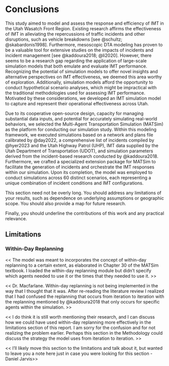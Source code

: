 # Conclusions {#sec-conclusions}

This study aimed to model and assess the response and efficiency of IMT in the Utah Wasatch Front Region. Existing research affirms the effectiveness of IMT in alleviating the repercussions of traffic incidents and other disruptions, such as vehicle breakdowns [see @schultz; @skabardonis1998]. Furthermore, mesoscopic DTA modeling has proven to be a valuable tool for extensive studies on the impacts of incidents and incident management [see @kaddoura2018; @li2020]. However, there seems to be a research gap regarding the application of large-scale simulation models that both emulate and evaluate IMT performance. Recognizing the potential of simulation models to offer novel insights and alternative perspectives on IMT effectiveness, we deemed this area worthy of exploration. Additionally, simulation models afford the opportunity to conduct hypothetical scenario analyses, which might be impractical with the traditional methodologies used for assessing IMT performance. Motivated by these considerations, we developed an IMT simulation model to capture and represent their operational effectiveness across Utah.

Due to its cooperative open-source design, capacity for managing substantial data inputs, and potential for accurately simulating real-world behaviors, we selected the Multi-Agent Transportation Simulation (MATSim) as the platform for conducting our simulation study. Within this modeling framework, we executed simulations based on a network and plans file calibrated by @day2022, a comprehensive list of incidents compiled by @hyer2023 and the Utah Highway Patrol (UHP), IMT data supplied by the Utah Department of Transportation (UDOT), and simulation parameters derived from the incident-based research conducted by @kaddoura2018. Furthermore, we crafted a specialized extension package for MATSim to facilitate the generation of incidents and orchestrate the IMT responses within our simulation. Upon its completion, the model was employed to conduct simulations across 60 distinct scenarios, each representing a unique combination of incident conditions and IMT configurations.








This section need not be overly long. You should address any limitations of your results, such as dependence on underlying assumptions or geographic scope. You should also provide a map for future research.

Finally, you should underline the contributions of this work and any practical relevance.


## Limitations {#sec-limitations}


### Within-Day Replanning

\<\< The model was meant to incorporates the concept of within-day replanning to a certain extent, as elaborated in Chapter 30 of the MATSim textbook. I loaded the within-day replanning module but didn't specify which agents needed to use it or the times that they needed to use it. \>\>

\<\< Dr. Macfarlane. Within-day replanning is not being implemented in the way that I thought that it was. After re-reading the literature review I realized that I had confused the replanning that occurs from iteration to iteration with the replanning mentioned by @kaddoura2018 that only occurs for specific agents within the simulation. \>\>

\<\< I do think it is still worth mentioning their research, and I can discuss how we could have used within-day replanning more effectively in the limitations section of this report. I am sorry for the confusion and for not realizing the problem earlier. Perhaps this section in the Methodology could discuss the strategy the model uses from iteration to iteration. \>\>

\<\< I'll likely move this section to the limitations and talk about it, but wanted to leave you a note here just in case you were looking for this section - Daniel Jarvis\>\>